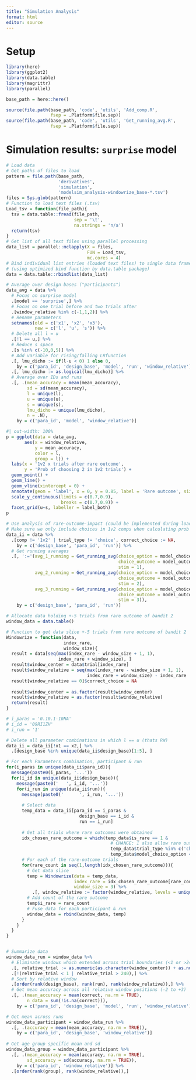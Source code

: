 ```yaml
---
title: "Simulation Analysis"
format: html
editor: source
---
```


# Setup

```r
library(here)
library(ggplot2)
library(data.table)
library(magrittr)
library(parallel)

base_path = here::here()

source(file.path(base_path, 'code', 'utils', 'Add_comp.R',
                 fsep = .Platform$file.sep))
source(file.path(base_path, 'code', 'utils', 'Get_running_avg.R',
                 fsep = .Platform$file.sep))
```

# Simulation results: `surprise` model

```r
# Load data
# Get paths of files to load
pattern = file.path(base_path,
                    'derivatives',
                    'simulation',
                    'modelsim_analysis-windowrize_base-*.tsv')
files = Sys.glob(pattern)
# Function to load text files (.tsv)
Load_tsv = function(file_path){
  tsv = data.table::fread(file_path,
                          sep = '\t',
                          na.strings = 'n/a')
  return(tsv)
}
# Get list of all text files using parallel processing
data_list = parallel::mclapply(X = files,
                               FUN = Load_tsv,
                               mc.cores = 4)
# Bind individual list entries (loaded text files) to single data frame
# (using optimized bind function by data.table package)
data = data.table::rbindlist(data_list)
```

```r
# Average over design bases ("participants")
data_avg = data %>%
  # Focus on surprise model
  .[model == 'surprise',] %>%
  # Focus on one trial before and two trials after
  .[window_relative %in% c(-1,1,2)] %>%
  # Rename parameters
  setnames(old = c('x1', 'x2', 'x3'),
           new = c('l', 'u', 's')) %>%
  # Delete all l = u 
  .[!l == u,] %>%
  # Reduce s space
  .[s %in% c(-10,0,5)] %>%
  # Add variable for rising/falling LRfunction
  .[, lmu_dicho := if(l-u < 0) 1 else 0,
    by = c('para_id', 'design_base', 'model', 'run', 'window_relative')] %>%
  .[, lmu_dicho := as.logical(lmu_dicho)] %>%
  # Average over IDs and runs
  .[, .(mean_accuracy = mean(mean_accuracy),
        sd = sd(mean_accuracy),
        l = unique(l),
        u = unique(u),
        s = unique(s),
        lmu_dicho = unique(lmu_dicho),
        n = .N),
    by = c('para_id', 'model', 'window_relative')]

```

```r
#| out-width: 100%
p = ggplot(data = data_avg,
       aes(x = window_relative,
           y = mean_accuracy,
           color = l,
           group = l)) +
  labs(x = '1v2 x trials after rare outcome',
       y = 'Prob of choosing 2 in 1v2 trials') +
  geom_point() +
  geom_line() +
  geom_vline(xintercept = 0) +
  annotate(geom = 'label', x = 0, y = 0.85, label = 'Rare outcome', size = 3) +
  scale_y_continuous(limits = c(0.7,0.9),
                     breaks = c(0.7,0.9)) +
  facet_grid(u~s, labeller = label_both)
p
```

```r
# Use analysis of rare-outcome-impact (could be implemented during loading of single file to speed things up)
# Make sure we only include choices in 1v2 comps when calculating prob of choosing 2
data_ii = data %>%
  .[comp != '1v2' | trial_type != 'choice', correct_choice := NA,
    by = c('design_base', 'para_id', 'run')] %>%
  # Get running averages
  .[, ':='(avg_1_running = Get_running_avg(choice_option = model_choice_option,
                                           choice_outcome = model_outcome,
                                           stim = 1),
           avg_2_running = Get_running_avg(choice_option = model_choice_option,
                                           choice_outcome = model_outcome,
                                           stim = 2),
           avg_3_running = Get_running_avg(choice_option = model_choice_option,
                                           choice_outcome = model_outcome,
                                           stim = 3)),
    by = c('design_base', 'para_id', 'run')]

# Allocate data holding +-5 trials from rare outcome of bandit 2
window_data = data.table()

# Function to get data slice +-5 trials from rare outcome of bandit 2
Windowrize = function(data,
                      index_rare,
                      window_size){
  result = data[seq(max(index_rare - window_size + 1, 1),
                    index_rare + window_size), ]
  result$window_center = data$trial[index_rare]
  result$window_relative = seq(max(index_rare - window_size + 1, 1),
                               index_rare + window_size) - index_rare
  result[window_relative == 0]$correct_choice = NA
  
  result$window_center = as.factor(result$window_center)
  result$window_relative = as.factor(result$window_relative)
  return(result)
}

# i_paras = '0.10.1-10NA'
# i_id = '09RI1ZH'
# i_run = '1'

# Delete all parameter combinations in which l == u (thats RW)
data_ii = data_ii[!x1 == x2,] %>%
  .[design_base %in% unique(data_ii$design_base)[1:5], ]

# For each Parameters combination, participant & run
for(i_paras in unique(data_ii$para_id)){
  message(paste0(i_paras, '...'))
  for(i_id in unique(data_ii$design_base)){
    message(paste0('   ', i_id, '...'))
    for(i_run in unique(data_ii$run)){
      message(paste0('      ', i_run, '...'))
      
      # Select data
      temp_data = data_ii[para_id == i_paras &
                            design_base == i_id &
                            run == i_run]
      
      # Get all trials where rare outcomes were obtained
      idx_chosen_rare_outcome = which(temp_data$is_rare == 1 &
                                        # CHANGE: I also allow rare outcomes that came from forced choices
                                        temp_data$trial_type %in% c('choice', 'forced') &
                                        temp_data$model_choice_option == 2)
      # For each of the rare-outcome trials
      for(rare_count in seq(1,length(idx_chosen_rare_outcome))){
        # Get data slice
        temp = Windowrize(data = temp_data,
                          index_rare = idx_chosen_rare_outcome[rare_count],
                          window_size = 3) %>%
          .[, window_relative := factor(window_relative, levels = unique(sort(window_relative)))]
        # Add count of the rare outcome
        temp$i_rare = rare_count
        # Fuse data for each participant & run
        window_data = rbind(window_data, temp)
      }
    }
  }
}


# Summarize data
window_data_run = window_data %>%
  # Eliminate windows which extended across trial boundaries (<1 or >240)
  .[, relative_trial := as.numeric(as.character(window_center)) + as.numeric(as.character(window_relative))] %>%
  .[!(relative_trial < 1 | relative_trial > 240),] %>%
  # Sort by relative window
  .[order(rank(design_base), rank(run), rank(window_relative)),] %>%
  # Get mean accuracy across all relative window positions (-2 to +3)
  .[, .(mean_accuracy = mean(correct, na.rm = TRUE),
        n_data = sum(!is.na(correct))),
    by = c('para_id', 'design_base', 'model', 'run', 'window_relative')]

# Get mean across runs
window_data_participant = window_data_run %>%
  .[, .(accuracy = mean(mean_accuracy, na.rm = TRUE)),
    by = c('para_id', 'design_base', 'window_relative')]
  
# Get age group specific mean and sd
window_data_group = window_data_participant %>%
  .[, .(mean_accuracy = mean(accuracy, na.rm = TRUE),
        sd_accuracy = sd(accuracy, na.rm = TRUE)),
    by = c('para_id', 'window_relative')] %>%
  .[order(rank(group), rank(window_relative)),]

```
